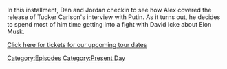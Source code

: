 {{DEFAULTSORT:
    #_EPISODE_0899:February 9, 2024
}}{{Episode
    | title           = February 9, 2024
    | caption         = Listen to this episode on [https://knowledgefight.libsyn.com/899-february-9-2024 Libsyn], Read the [[Transcript/899: February 9, 2024|Unofficial Transcript]], View discussion on [https://reddit.com/1aqer4e Reddit]
    | episodeNumber   = 899
    | length          = 02:23:05
    | airDate         = February 14, 2024
    | coverageDate    = February 9, 2024
    | episodeType     = [[:Category:Present Day|Present Day]]
    | appearance      = [[Adrian Dittmann]], [[Brett Weinstein]], [[David Icke]], [[Vladimir Putin]], [[Russell Brand]], [[Donald Trump]], [[Tucker Carlson]]
    | previousEpisode = [[898: Tucker, The Man And His Twitter- Episode 6]]
    | nextEpisode     = [[900: February 16, 2024]]
}}

{{Stub}}

In this installment, Dan and Jordan checkin to see how Alex covered the release of Tucker Carlson's interview with Putin.  As it turns out, he decides to spend most of him time getting into a fight with David Icke about Elon Musk.

[https://www.alexjonesisanidiot.com/tour-dates Click here for tickets for our upcoming tour dates]

[[Category:Episodes]]
[[Category:Present Day]]
